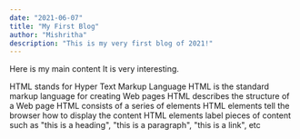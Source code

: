 ```yaml
---
date: "2021-06-07"
title: "My First Blog"
author: "Mishritha"
description: "This is my very first blog of 2021!"
---
```


Here is my main content
It is very interesting.

HTML stands for Hyper Text Markup Language HTML is the standard markup
language for creating Web pages HTML describes the structure of a Web page
HTML consists of a series of elements HTML elements tell the browser how
to display the content HTML elements label pieces of content such as "this
is a heading", "this is a paragraph", "this is a link", etc
